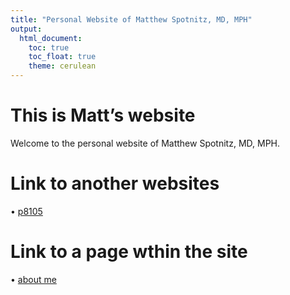 ```yaml
---
title: "Personal Website of Matthew Spotnitz, MD, MPH"
output: 
  html_document:
    toc: true
    toc_float: true
    theme: cerulean
---
```


# This is Matt's website
Welcome to the personal website of Matthew Spotnitz, MD, MPH.

# Link to another websites

• [p8105](https://www.p8105.com) 

# Link to a page wthin the site
• [about me](about.html)